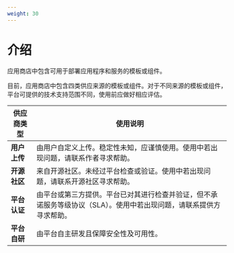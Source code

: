 ```yaml
---
weight: 30
---
```


# 介绍



应用商店中包含可用于部署应用程序和服务的模板或组件。

目前，应用商店中包含四类供应来源的模板或组件。对于不同来源的模板或组件，平台可提供的技术支持范围不同，使用前应做好相应评估。


|供应商类型|              使用说明                                         |
| -------- | ------------------------------------------------------------ |
|**用户上传**| 由用户自定义上传。稳定性未知，应谨慎使用。使用中若出现问题，请联系作者寻求帮助。 |
|**开源社区**| 来自开源社区。未经过平台检查或验证。使用中若出现问题，请联系开源社区寻求帮助。 |
|**平台认证**| 由平台或第三方提供。平台已对其进行检查并验证，但不承诺服务等级协议（SLA）。使用中若出现问题，请联系提供方寻求帮助。 |
|**平台自研**| 由平台自主研发且保障安全性及可用性。    
